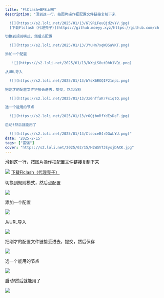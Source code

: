 ```yaml
---
title: "FlClash+BPB上网"
description: "滑到这一行，按图片操作把配置文件链接复制下来

  ![](https://s2.loli.net/2025/01/13/6l9RLFeuQjd2vYV.jpg)
  [下载Flclash（代理壳子）](https://github.moeyy.xyz/https://github.com/chen08209/FlClash/releases/download/v0.8.72/FlClash-0.8.72-android-arm64-v8a.apk)

切换到规则模式，然后点配置

  ![](https://s2.loli.net/2025/01/13/JYuHn7xqWOSaVKT.png)

添加一个配置

   ![](https://s2.loli.net/2025/01/13/kXqLS8utDhb1VQi.png)

从URL导入

  ![](https://s2.loli.net/2025/01/13/bYsX6ROQIP21npL.png)

把刚才的配置文件链接丢进去，提交，然后保存

  ![](https://s2.loli.net/2025/01/13/Jz6nTfaKrFsiqtQ.png)

选一个能用的节点

  ![](https://s2.loli.net/2025/01/13/rOQjboRfYdEsDeF.jpg)

启动!然后就能用了

  ![](https://s2.loli.net/2025/01/14/ClsoceB4rDGwLYU.png)"
date: '2025-2-15'
tags: ["富强"]
cover: "https://s2.loli.net/2025/02/15/H2WSVTJEysjDAXK.jpg"
---
```


滑到这一行，按图片操作把配置文件链接复制下来

  ![](https://s2.loli.net/2025/01/13/6l9RLFeuQjd2vYV.jpg)
  [下载Flclash（代理壳子）](https://github.moeyy.xyz/https://github.com/chen08209/FlClash/releases/download/v0.8.72/FlClash-0.8.72-android-arm64-v8a.apk)

切换到规则模式，然后点配置

  ![](https://s2.loli.net/2025/01/13/JYuHn7xqWOSaVKT.png)

添加一个配置

   ![](https://s2.loli.net/2025/01/13/kXqLS8utDhb1VQi.png)

从URL导入

  ![](https://s2.loli.net/2025/01/13/bYsX6ROQIP21npL.png)

把刚才的配置文件链接丢进去，提交，然后保存

  ![](https://s2.loli.net/2025/01/13/Jz6nTfaKrFsiqtQ.png)

选一个能用的节点

  ![](https://s2.loli.net/2025/01/13/rOQjboRfYdEsDeF.jpg)

启动!然后就能用了

  ![](https://s2.loli.net/2025/01/14/ClsoceB4rDGwLYU.png)